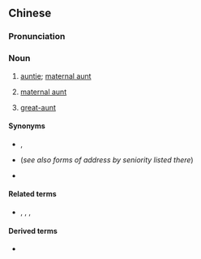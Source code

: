 {{also|姨妈}}
==Chinese==
{{zh-forms|{{nowrap|[[maternal aunt]]}}|[[mom]]<br>[[mum]]|s=姨妈}}

===Pronunciation===
{{zh-pron
|m=yímā
|c=ji4 maa1,ji4-1 maa1
|md=ì-mā
|mn=î-má
|cat=n
}}

===Noun===
{{zh-noun}}

# {{lb|zh|Mandarin|informal|affectionate}} [[auntie]]; [[maternal aunt]] {{gloss|[[mother]]'s [[sister]]}}
# {{lb|zh|Cantonese}} [[maternal aunt]] {{gloss|[[mother]]'s [[elder sister]]}}
# {{lb|zh|Min}} [[great-aunt]] {{gloss|[[grandmother]]'s [[sister]]}}

====Synonyms====
* {{qualifier|informal|affectionate}} {{zh-l|阿姨}}, {{zh-l|姨姨}}
* {{qualifier|formal}} {{zh-l|姨母}} (''see also forms of address by seniority listed there'')
* {{sense|great-aunt}} {{zh-l|姨婆}}

====Related terms====
* {{qualifier|her husband}} {{zh-l|姨父}}, {{zh-l|姨丈}}, {{zh-l|姨夫}}, {{zh-l|姨爹}}

====Derived terms====
* {{zh-l|大姨媽}}